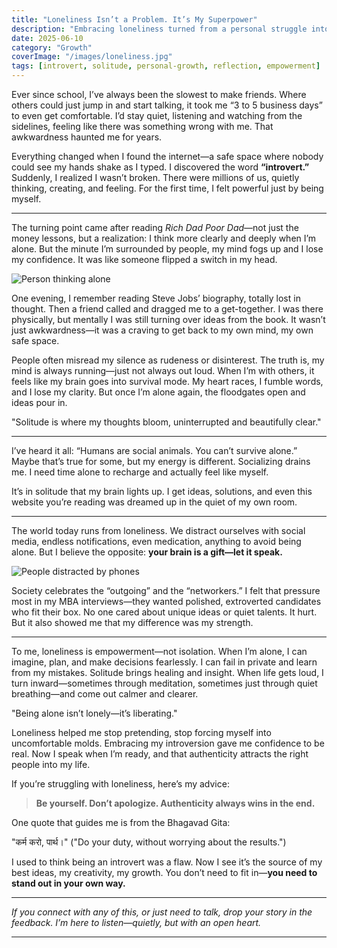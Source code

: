 ```yaml
---
title: "Loneliness Isn’t a Problem. It’s My Superpower"
description: "Embracing loneliness turned from a personal struggle into my greatest strength. Here's how solitude transformed my life."
date: 2025-06-10
category: "Growth"
coverImage: "/images/loneliness.jpg"
tags: [introvert, solitude, personal-growth, reflection, empowerment]
---
```



Ever since school, I’ve always been the slowest to make friends. Where others could just jump in and start talking, it took me “3 to 5 business days” to even get comfortable. I’d stay quiet, listening and watching from the sidelines, feeling like there was something wrong with me. That awkwardness haunted me for years.

Everything changed when I found the internet—a safe space where nobody could see my hands shake as I typed. I discovered the word **“introvert.”** Suddenly, I realized I wasn’t broken. There were millions of us, quietly thinking, creating, and feeling. For the first time, I felt powerful just by being myself.

---

The turning point came after reading *Rich Dad Poor Dad*—not just the money lessons, but a realization: I think more clearly and deeply when I’m alone. But the minute I’m surrounded by people, my mind fogs up and I lose my confidence. It was like someone flipped a switch in my head.

<Image
  src="/images/thinking-alone.jpg"
  alt="Person thinking alone"
  width={800}
  height={400}
  className="rounded-xl my-6 mx-auto shadow-lg"
/>

One evening, I remember reading Steve Jobs’ biography, totally lost in thought. Then a friend called and dragged me to a get-together. I was there physically, but mentally I was still turning over ideas from the book. It wasn’t just awkwardness—it was a craving to get back to my own mind, my own safe space.

People often misread my silence as rudeness or disinterest. The truth is, my mind is always running—just not always out loud. When I’m with others, it feels like my brain goes into survival mode. My heart races, I fumble words, and I lose my clarity. But once I’m alone again, the floodgates open and ideas pour in.

<Quote>
"Solitude is where my thoughts bloom, uninterrupted and beautifully clear."
</Quote>

---

I’ve heard it all: “Humans are social animals. You can’t survive alone.” Maybe that’s true for some, but my energy is different. Socializing drains me. I need time alone to recharge and actually feel like myself.

It’s in solitude that my brain lights up. I get ideas, solutions, and even this website you’re reading was dreamed up in the quiet of my own room.

---

The world today runs from loneliness. We distract ourselves with social media, endless notifications, even medication, anything to avoid being alone. But I believe the opposite: **your brain is a gift—let it speak.**

<Image
  src="/images/distracted-society.jpg"
  alt="People distracted by phones"
  width={800}
  height={400}
  className="rounded-xl my-6 mx-auto shadow-lg"
/>

Society celebrates the “outgoing” and the “networkers.” I felt that pressure most in my MBA interviews—they wanted polished, extroverted candidates who fit their box. No one cared about unique ideas or quiet talents. It hurt. But it also showed me that my difference was my strength.

---

To me, loneliness is empowerment—not isolation. When I’m alone, I can imagine, plan, and make decisions fearlessly. I can fail in private and learn from my mistakes. Solitude brings healing and insight. When life gets loud, I turn inward—sometimes through meditation, sometimes just through quiet breathing—and come out calmer and clearer.

<Quote>
"Being alone isn’t lonely—it’s liberating."
</Quote>

Loneliness helped me stop pretending, stop forcing myself into uncomfortable molds. Embracing my introversion gave me confidence to be real. Now I speak when I’m ready, and that authenticity attracts the right people into my life.

If you’re struggling with loneliness, here’s my advice:

> **Be yourself. Don’t apologize. Authenticity always wins in the end.**

One quote that guides me is from the Bhagavad Gita:

<Quote>
"कर्म करो, पार्थ।" ("Do your duty, without worrying about the results.")
</Quote>

I used to think being an introvert was a flaw. Now I see it’s the source of my best ideas, my creativity, my growth. You don’t need to fit in—**you need to stand out in your own way.**

---

*If you connect with any of this, or just need to talk, drop your story in the feedback. I’m here to listen—quietly, but with an open heart.*

---

